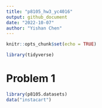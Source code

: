 ```yaml
---
title: "p8105_hw3_yc4016"
output: github_document
date: "2022-10-07"
author: "Yishan Chen"
---
```


```r
knitr::opts_chunk$set(echo = TRUE)
```

```r
library(tidyverse)
```

# Problem 1

```r
library(p8105.datasets)
data("instacart")
```




